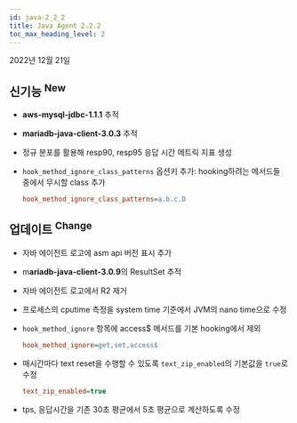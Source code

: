 ```yaml
---
id: java-2_2_2
title: Java Agent 2.2.2
toc_max_heading_level: 2
---
```


2022년 12월 21일

## 신기능 <sup><Status>New</Status></sup>

- **aws-mysql-jdbc-1.1.1** 추적

- **mariadb-java-client-3.0.3** 추적

- 정규 분포를 활용해 resp90, resp95 응답 시간 메트릭 지표 생성

- `hook_method_ignore_class_patterns` 옵션키 추가: hooking하려는 메서드들 중에서 무시할 class 추가
    
  ```ini title='whatap.conf'
  hook_method_ignore_class_patterns=a.b.c.D
  ```
    

## 업데이트 <sup><Status>Change</Status></sup>

- 자바 에이전트 로고에 asm api 버전 표시 추가

- m**ariadb-java-client-3.0.9**의 ResultSet 추적

- 자바 에이전트 로고에서 R2 제거

- 프로세스의 cputime 측정을 system time 기준에서 JVM의 nano time으로 수정

- `hook_method_ignore` 항목에 access$ 메서드를 기본 hooking에서 제외

  ```ini title='whatap.conf'
  hook_method_ignore=get,set,access$
  ```
    
- 매시간마다 text reset을 수행할 수 있도록 `text_zip_enabled`의 기본값을 `true`로 수정
    
  ```ini title='whatap.conf'
  text_zip_enabled=true
  ```
    
- tps, 응답시간을 기존 30초 평균에서 5초 평균으로 계산하도록 수정